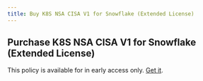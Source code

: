 ```yaml
---
title: Buy K8S NSA CISA V1 for Snowflake (Extended License)
---
```


## Purchase K8S NSA CISA V1 for Snowflake (Extended License)

This policy is available for in early access only. [Get it](/contact-policies).
